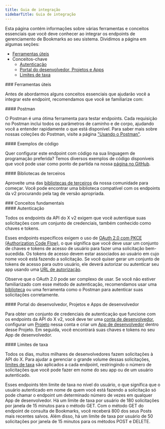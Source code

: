 ```yaml
---
title: Guia de integração
sidebarTitle: Guia de integração
---
```



Esta página contém informações sobre várias ferramentas e conceitos essenciais que você deve conhecer ao integrar os endpoints de gerenciamento de Bookmarks ao seu sistema. Dividimos a página em algumas seções:

- [Ferramentas úteis](/pt-BR/x-api/users/blocks/integrate#helpful-tools)
- Conceitos-chave
  - [Autenticação](/pt-BR/x-api/users/blocks/integrate#authentication)
  - [Portal do desenvolvedor, Projetos e Apps](/pt-BR/x-api/users/blocks/integrate#developer-portal-projects-and-developer-apps)
  - [Limites de taxa](/pt-BR/x-api/users/blocks/integrate#rate-limits)

<div id="helpful-tools">
  ### Ferramentas úteis
</div>

Antes de abordarmos alguns conceitos essenciais que ajudarão você a integrar este endpoint, recomendamos que você se familiarize com:

<div id="postman">
  #### Postman
</div>

O Postman é uma ótima ferramenta para testar endpoints. Cada requisição no Postman inclui todos os parâmetros de caminho e de corpo, ajudando você a entender rapidamente o que está disponível. Para saber mais sobre nossas coleções do Postman, visite a página ["Usando o Postman"](/pt-BR/tutorials/postman-getting-started). 

<div id="code-samples">
  #### Exemplos de código
</div>

Quer configurar este endpoint com código na sua linguagem de programação preferida? Temos diversos exemplos de código disponíveis que você pode usar como ponto de partida na nossa [página no GitHub](https://github.com/xdevplatform/Twitter-API-v2-sample-code).

<div id="third-party-libraries">
  #### Bibliotecas de terceiros
</div>

Aproveite uma das [bibliotecas de terceiros](/pt-BR/x-api/tools-and-libraries/overview) da nossa comunidade para começar. Você pode encontrar uma biblioteca compatível com os endpoints da v2 procurando pela tag de versão apropriada.

<div id="key-concepts">
  ### Conceitos fundamentais
</div>

<div id="authentication">
  #### Autenticação
</div>

Todos os endpoints da API do X v2 exigem que você autentique suas solicitações com um conjunto de credenciais, também conhecido como chaves e tokens.

Esses endpoints específicos exigem o uso de [OAuth 2.0 com PKCE (Authorization Code Flow)](/pt-BR/resources/fundamentals/authentication/oauth-2-0/authorization-code), o que significa que você deve usar um conjunto de chaves e tokens de acesso de usuário para fazer uma solicitação bem-sucedida. Os tokens de acesso devem estar associados ao usuário em cujo nome você está fazendo a solicitação. Se você quiser gerar um conjunto de tokens de acesso para outro usuário, ele deverá autorizar ou autenticar seu app usando uma [URL de autorização](/pt-BR/resources/fundamentals/authentication#authorize-url).

Observe que o OAuth 2.0 pode ser complexo de usar. Se você não estiver familiarizado com esse método de autenticação, recomendamos usar uma [biblioteca](/pt-BR/x-api/tools-and-libraries/overview) ou uma ferramenta como o Postman para autenticar suas solicitações corretamente.

<div id="developer-portal-projects-and-developer-apps">
  #### Portal do desenvolvedor, Projetos e Apps de desenvolvedor
</div>

Para obter um conjunto de credenciais de autenticação que funcione com os endpoints da API do X v2, você deve ter uma [conta de desenvolvedor](/pt-BR/resources/fundamentals/developer-portal), configurar um [Projeto](/pt-BR/resources/fundamentals/projects) nessa conta e criar um [App de desenvolvedor](/pt-BR/resources/fundamentals/developer-apps) dentro desse Projeto. Em seguida, você encontrará suas chaves e tokens no seu App de desenvolvedor. 

<div id="rate-limits">
  #### Limites de taxa
</div>

Todos os dias, muitos milhares de desenvolvedores fazem solicitações à API do X. Para ajudar a gerenciar o grande volume dessas solicitações, [limites de taxa](/pt-BR/resources/fundamentals/rate-limits) são aplicados a cada endpoint, restringindo o número de solicitações que você pode fazer em nome do seu app ou de um usuário autenticado. 

Esses endpoints têm limite de taxa no nível do usuário, o que significa que o usuário autenticado em nome de quem você está fazendo a solicitação só pode chamar o endpoint um determinado número de vezes em qualquer App de desenvolvedor. Há um limite de taxa por usuário de 180 solicitações por janela de 15 minutos para o método GET. Com o método GET do endpoint de consulta de Bookmarks, você receberá 800 dos seus Posts mais recentes salvos. Além disso, há um limite de taxa por usuário de 50 solicitações por janela de 15 minutos para os métodos POST e DELETE. 